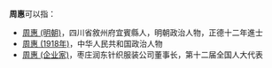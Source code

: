 '''周惠'''可以指：
* [[周惠_(明朝)|周惠 (明朝)]]，四川省敘州府宜賓縣人，明朝政治人物，正德十二年進士
* [[周惠_(1918年)|周惠 (1918年)]]，中华人民共和国政治人物
* [[周惠_(企业家)|周惠 (企业家)]]，枣庄润东针织服装公司董事长，第十二届全国人大代表

{{Disambig|Cat=二字周姓人名消歧义|hui}}